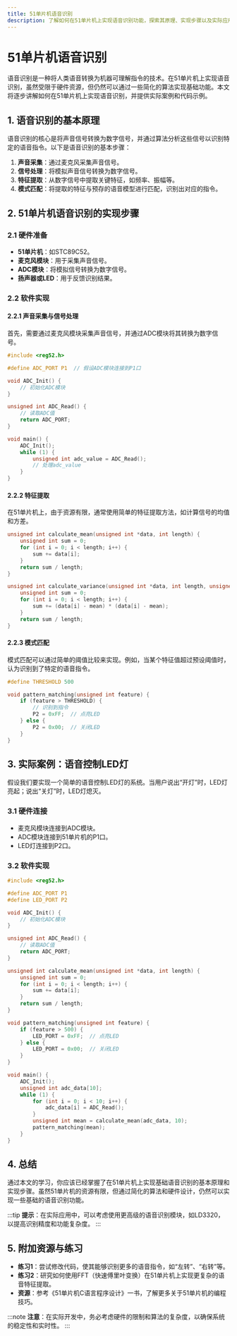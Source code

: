 ```yaml
---
title: 51单片机语音识别
description: 了解如何在51单片机上实现语音识别功能，探索其原理、实现步骤以及实际应用场景。
---
```


# 51单片机语音识别

语音识别是一种将人类语音转换为机器可理解指令的技术。在51单片机上实现语音识别，虽然受限于硬件资源，但仍然可以通过一些简化的算法实现基础功能。本文将逐步讲解如何在51单片机上实现语音识别，并提供实际案例和代码示例。

## 1. 语音识别的基本原理

语音识别的核心是将声音信号转换为数字信号，并通过算法分析这些信号以识别特定的语音指令。以下是语音识别的基本步骤：

1. **声音采集**：通过麦克风采集声音信号。
2. **信号处理**：将模拟声音信号转换为数字信号。
3. **特征提取**：从数字信号中提取关键特征，如频率、振幅等。
4. **模式匹配**：将提取的特征与预存的语音模型进行匹配，识别出对应的指令。

## 2. 51单片机语音识别的实现步骤

### 2.1 硬件准备

- **51单片机**：如STC89C52。
- **麦克风模块**：用于采集声音信号。
- **ADC模块**：将模拟信号转换为数字信号。
- **扬声器或LED**：用于反馈识别结果。

### 2.2 软件实现

#### 2.2.1 声音采集与信号处理

首先，需要通过麦克风模块采集声音信号，并通过ADC模块将其转换为数字信号。

```c
#include <reg52.h>

#define ADC_PORT P1  // 假设ADC模块连接到P1口

void ADC_Init() {
    // 初始化ADC模块
}

unsigned int ADC_Read() {
    // 读取ADC值
    return ADC_PORT;
}

void main() {
    ADC_Init();
    while (1) {
        unsigned int adc_value = ADC_Read();
        // 处理adc_value
    }
}
```

#### 2.2.2 特征提取

在51单片机上，由于资源有限，通常使用简单的特征提取方法，如计算信号的均值和方差。

```c
unsigned int calculate_mean(unsigned int *data, int length) {
    unsigned int sum = 0;
    for (int i = 0; i < length; i++) {
        sum += data[i];
    }
    return sum / length;
}

unsigned int calculate_variance(unsigned int *data, int length, unsigned int mean) {
    unsigned int sum = 0;
    for (int i = 0; i < length; i++) {
        sum += (data[i] - mean) * (data[i] - mean);
    }
    return sum / length;
}
```

#### 2.2.3 模式匹配

模式匹配可以通过简单的阈值比较来实现。例如，当某个特征值超过预设阈值时，认为识别到了特定的语音指令。

```c
#define THRESHOLD 500

void pattern_matching(unsigned int feature) {
    if (feature > THRESHOLD) {
        // 识别到指令
        P2 = 0xFF;  // 点亮LED
    } else {
        P2 = 0x00;  // 关闭LED
    }
}
```

## 3. 实际案例：语音控制LED灯

假设我们要实现一个简单的语音控制LED灯的系统。当用户说出“开灯”时，LED灯亮起；说出“关灯”时，LED灯熄灭。

### 3.1 硬件连接

- 麦克风模块连接到ADC模块。
- ADC模块连接到51单片机的P1口。
- LED灯连接到P2口。

### 3.2 软件实现

```c
#include <reg52.h>

#define ADC_PORT P1
#define LED_PORT P2

void ADC_Init() {
    // 初始化ADC模块
}

unsigned int ADC_Read() {
    // 读取ADC值
    return ADC_PORT;
}

unsigned int calculate_mean(unsigned int *data, int length) {
    unsigned int sum = 0;
    for (int i = 0; i < length; i++) {
        sum += data[i];
    }
    return sum / length;
}

void pattern_matching(unsigned int feature) {
    if (feature > 500) {
        LED_PORT = 0xFF;  // 点亮LED
    } else {
        LED_PORT = 0x00;  // 关闭LED
    }
}

void main() {
    ADC_Init();
    unsigned int adc_data[10];
    while (1) {
        for (int i = 0; i < 10; i++) {
            adc_data[i] = ADC_Read();
        }
        unsigned int mean = calculate_mean(adc_data, 10);
        pattern_matching(mean);
    }
}
```

## 4. 总结

通过本文的学习，你应该已经掌握了在51单片机上实现基础语音识别的基本原理和实现步骤。虽然51单片机的资源有限，但通过简化的算法和硬件设计，仍然可以实现一些基础的语音识别功能。

:::tip
**提示**：在实际应用中，可以考虑使用更高级的语音识别模块，如LD3320，以提高识别精度和功能复杂度。
:::

## 5. 附加资源与练习

- **练习1**：尝试修改代码，使其能够识别更多的语音指令，如“左转”、“右转”等。
- **练习2**：研究如何使用FFT（快速傅里叶变换）在51单片机上实现更复杂的语音特征提取。
- **资源**：参考《51单片机C语言程序设计》一书，了解更多关于51单片机的编程技巧。

:::note
**注意**：在实际开发中，务必考虑硬件的限制和算法的复杂度，以确保系统的稳定性和实时性。
:::